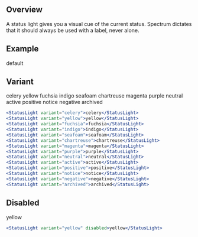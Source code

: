 
## Overview

A status light gives you a visual cue of the current status. Spectrum dictates that it should always be used with a label, never alone.

## Example

<StatusLight>default</StatusLight>

## Variant

<StatusLight variant="celery">celery</StatusLight>
<StatusLight variant="yellow">yellow</StatusLight>
<StatusLight variant="fuchsia">fuchsia</StatusLight>
<StatusLight variant="indigo">indigo</StatusLight>
<StatusLight variant="seafoam">seafoam</StatusLight>
<StatusLight variant="chartreuse">chartreuse</StatusLight>
<StatusLight variant="magenta">magenta</StatusLight>
<StatusLight variant="purple">purple</StatusLight>
<StatusLight variant="neutral">neutral</StatusLight>
<StatusLight variant="active">active</StatusLight>
<StatusLight variant="positive">positive</StatusLight>
<StatusLight variant="notice">notice</StatusLight>
<StatusLight variant="negative">negative</StatusLight>
<StatusLight variant="archived">archived</StatusLight>

```jsx
<StatusLight variant="celery">celery</StatusLight>
<StatusLight variant="yellow">yellow</StatusLight>
<StatusLight variant="fuchsia">fuchsia</StatusLight>
<StatusLight variant="indigo">indigo</StatusLight>
<StatusLight variant="seafoam">seafoam</StatusLight>
<StatusLight variant="chartreuse">chartreuse</StatusLight>
<StatusLight variant="magenta">magenta</StatusLight>
<StatusLight variant="purple">purple</StatusLight>
<StatusLight variant="neutral">neutral</StatusLight>
<StatusLight variant="active">active</StatusLight>
<StatusLight variant="positive">positive</StatusLight>
<StatusLight variant="notice">notice</StatusLight>
<StatusLight variant="negative">negative</StatusLight>
<StatusLight variant="archived">archived</StatusLight>
```

## Disabled

<StatusLight variant="yellow" disabled>yellow</StatusLight>

```jsx
<StatusLight variant="yellow" disabled>yellow</StatusLight>
```

